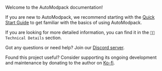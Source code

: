 Welcome to the AutoModpack documentation!

If you are new to AutoModpack, we recommend starting with the [Quick Start Guide](quick-start) to get familiar with the basics of using AutoModpack.

If you are looking for more detailed information, you can find it in the `👨‍💻 Technical Details` section.

Got any questions or need help? Join our [Discord server](https://discord.gg/hS6aMyeA9P).

Found this project useful? Consider supporting its ongoing development and maintenance by donating to the author on [Ko-fi](https://ko-fi.com/skidam).
